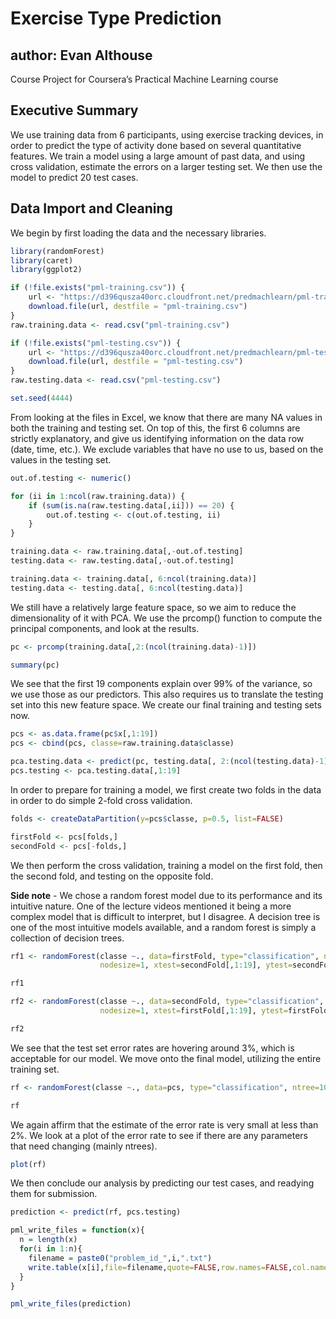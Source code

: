  Exercise Type Prediction
========================

## author: Evan Althouse

Course Project for Coursera's Practical Machine Learning course

## Executive Summary
We use training data from 6 participants, using exercise tracking devices, in order to predict the type of activity done based on several quantitative features. We train a model using a large amount of past data, and using cross validation, estimate the errors on a larger testing set. We then use the model to predict 20 test cases.

## Data Import and Cleaning

We begin by first loading the data and the necessary libraries.

```r
library(randomForest)
library(caret)
library(ggplot2)

if (!file.exists("pml-training.csv")) {
    url <- "https://d396qusza40orc.cloudfront.net/predmachlearn/pml-training.csv"
    download.file(url, destfile = "pml-training.csv")
}
raw.training.data <- read.csv("pml-training.csv")

if (!file.exists("pml-testing.csv")) {
    url <- "https://d396qusza40orc.cloudfront.net/predmachlearn/pml-testing.csv"
    download.file(url, destfile = "pml-testing.csv")
}
raw.testing.data <- read.csv("pml-testing.csv")

set.seed(4444)
```

From looking at the files in Excel, we know that there are many NA values in both the training and testing set. On top of this, the first 6 columns are strictly explanatory, and give us identifying information on the data row (date, time, etc.). We exclude variables that have no use to us, based on the values in the testing set.

```r
out.of.testing <- numeric()

for (ii in 1:ncol(raw.training.data)) {
    if (sum(is.na(raw.testing.data[,ii])) == 20) {
        out.of.testing <- c(out.of.testing, ii)        
    }
}

training.data <- raw.training.data[,-out.of.testing]
testing.data <- raw.testing.data[,-out.of.testing]

training.data <- training.data[, 6:ncol(training.data)]
testing.data <- testing.data[, 6:ncol(testing.data)]
```

We still have a relatively large feature space, so we aim to reduce the dimensionality of it with PCA. We use the prcomp() function to compute the principal components, and look at the results.

```r
pc <- prcomp(training.data[,2:(ncol(training.data)-1)])

summary(pc)
```

We see that the first 19 components explain over 99% of the variance, so we use those as our predictors. This also requires us to translate the testing set into this new feature space. We create our final training and testing sets now.

```r
pcs <- as.data.frame(pc$x[,1:19])
pcs <- cbind(pcs, classe=raw.training.data$classe)

pca.testing.data <- predict(pc, testing.data[, 2:(ncol(testing.data)-1)])
pcs.testing <- pca.testing.data[,1:19]
```

In order to prepare for training a model, we first create two folds in the data in order to do simple 2-fold cross validation.

```r
folds <- createDataPartition(y=pcs$classe, p=0.5, list=FALSE)

firstFold <- pcs[folds,]
secondFold <- pcs[-folds,]
```

We then perform the cross validation, training a model on the first fold, then the second fold, and testing on the opposite fold.

__Side note__ - We chose a random forest model due to its performance and its intuitive nature. One of the lecture videos mentioned it being a more complex model that is difficult to interpret, but I disagree. A decision tree is one of the most intuitive models available, and a random forest is simply a collection of decision trees. 

```r
rf1 <- randomForest(classe ~., data=firstFold, type="classification", ntree=100, 
                    nodesize=1, xtest=secondFold[,1:19], ytest=secondFold[,20])

rf1

rf2 <- randomForest(classe ~., data=secondFold, type="classification", ntree=100, 
                    nodesize=1, xtest=firstFold[,1:19], ytest=firstFold[,20])

rf2
```

We see that the test set error rates are hovering around 3%, which is acceptable for our model. We move onto the final model, utilizing the entire training set.

```r
rf <- randomForest(classe ~., data=pcs, type="classification", ntree=100, nodesize=1)

rf
```

We again affirm that the estimate of the error rate is very small at less than 2%. We look at a plot of the error rate to see if there are any parameters that need changing (mainly ntrees). 

```r
plot(rf)
```

We then conclude our analysis by predicting our test cases, and readying them for submission.

```r
prediction <- predict(rf, pcs.testing)

pml_write_files = function(x){
  n = length(x)
  for(i in 1:n){
    filename = paste0("problem_id_",i,".txt")
    write.table(x[i],file=filename,quote=FALSE,row.names=FALSE,col.names=FALSE)
  }
}

pml_write_files(prediction)
```